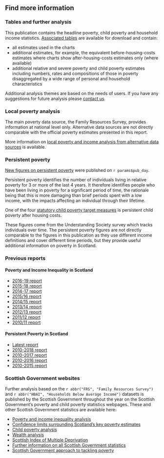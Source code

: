 ## Find more information

### Tables and further analysis

This publication contains the headline poverty, child poverty and household income statistics. [Associated tables](download.html) are available for download and contain:

- all estimates used in the charts
- additional estimates, for example, the equivalent before-housing-costs estimates where charts show after-housing-costs estimates only (where available)
- additional relative and severe poverty and child poverty estimates including numbers, rates and compositions of those in poverty disaggregated by a wide range of personal and household characteristics

Additional analysis themes are based on the needs of users. If you have any suggestions for future analysis please [contact us](#contact).

### Local poverty analysis

The main poverty data source, the Family Resources Survey, provides information at national level only. Alternative data sources are not directly comparable with the official poverty estimates presented in this report.

More information on [local poverty and income analysis from alternative data sources](https://www.gov.scot/collections/poverty-and-income-inequality-statistics/#localstatistics) is available.

### Persistent poverty

[New figures on persistent poverty](persistent.html) were published on `r params$pub_day`.

Persistent poverty identifies the number of individuals living in relative poverty for 3 or more of the last 4 years. It therefore identifies people who have been living in poverty for a significant period of time, the rationale being that this is more damaging than brief periods spent with a low income, with the impacts affecting an individual through their lifetime.

One of the four [statutory child poverty target measures](cpupdate.html) is persistent child poverty after housing costs.

These figures come from the Understanding Society survey which tracks individuals over time. The persistent poverty figures are not directly comparable to the figures in this publication as they use different income definitions and cover different time periods, but they provide useful additional information on poverty in Scotland.

### Previous reports

#### Poverty and Income Inequality in Scotland

- [2016-19 report](https://www.gov.scot/publications/poverty-income-inequality-scotland-2016-19/)
- [2015-18 report](https://www.gov.scot/publications/poverty-income-inequality-scotland-2015-18/)
- [2014-17 report](https://www.gov.scot/publications/poverty-income-inequality-scotland-2014-17/)
- [2015/16 report](https://www.gov.scot/publications/poverty-income-inequality-scotland-2015-16/)
- [2014/15 report](https://www.gov.scot/publications/poverty-income-inequality-scotland-2014-15/)
- [2013/14 report](https://www.gov.scot/publications/poverty-income-inequality-scotland-2013-14/)
- [2012/13 report](https://www.gov.scot/publications/poverty-income-inequality-scotland-2012-13/)
- [2011/12 report](https://www.gov.scot/publications/poverty-income-inequality-scotland-2011-12/)
- [2010/11 report](https://www.gov.scot/publications/poverty-income-inequality-scotland-2010-11/)

#### Persistent Poverty in Scotland

- [Latest report](persistent.html)
- [2010-2018 report](https://www.gov.scot/publications/persistent-poverty-scotland-2010-2018/)
- [2010-2017 report](https://www.gov.scot/publications/persistent-poverty-scotland-2010-2017/)
- [2010-2016 report](https://www.gov.scot/publications/persistent-poverty-scotland-2010-2016/)
- [2010-2015 report](https://www.gov.scot/publications/persistent-poverty-scotland-2010-2015/)

### Scottish Government websites

Further analysis based on the `r abbr("FRS", "Family Resources Survey")` and `r abbr("HBAI", "Households Below Average Income")` datasets is published by the Scottish Government throughout the year on the Scottish Government's poverty and child poverty statistics webpages. These and other Scottish Government  statistics are available here:

- [Poverty and income inequality analysis](https://www.gov.scot/collections/poverty-and-income-inequality-statistics/)
- [Confidence limits surrounding Scotland's key poverty estimates](https://www.gov.scot/publications/poverty-in-scotland-methodology/pages/measurement-uncertainty/)
- [Child poverty analysis](https://www.gov.scot/collections/child-poverty-statistics/)
- [Wealth analysis](https://www.gov.scot/collections/wealth-statistics/)
- [Scottish Index of Multiple Deprivation](https://www.gov.scot/simd)
- [Further information on all Scottish Government statistics](https://www.gov.scot/about/how-government-is-run/statistics-and-research/)
- [Scottish Government approach to tackling poverty](https://www.gov.scot/policies/poverty-and-social-justice/)



